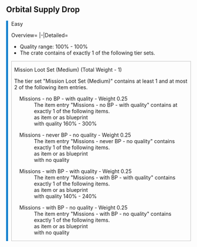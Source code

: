 <noinclude>{{include}}
== Orbital Supply Drop ==</noinclude>
<div style="padding-left: calc(1em - 5px);border-left: 5px solid #007CCC">
;Easy
<tabber>
Overview=
{{ItemList|columnWidth=15em|listtype=none|}}
|-|Detailed=
* Quality range: 100% - 100%
* The crate contains of exactly 1 of the following tier sets.

<div style="border:1px solid silver;padding:0 0.5em;margin-bottom:0.5em;">
;Mission Loot Set (Medium) (Total Weight - 1)
The tier set "Mission Loot Set (Medium)" contains at least 1 and at most 2 of the following item entries.
<div style="margin-left:1em;">
;Missions - no BP - with quality - Weight 0.25
:The item entry "Missions - no BP - with quality" contains at exactly 1 of the following items.
:{{ItemList|columnWidth=15em|listtype=none|showQuantityAsPerCent=true|}}
:as item or as blueprint
:with quality 160% - 300%
</div><div style="margin-left:1em;">
;Missions - never BP - no quality - Weight 0.25
:The item entry "Missions - never BP - no quality" contains exactly 1 of the following items.
:{{ItemList|columnWidth=15em|listtype=none|showQuantityAsPerCent=true|}}
:as item or as blueprint
:with no quality 
</div><div style="margin-left:1em;">
;Missions - with BP - with quality - Weight 0.25
:The item entry "Missions - with BP - with quality" contains exactly 1 of the following items.
:{{ItemList|columnWidth=15em|listtype=none|showQuantityAsPerCent=true|  Magmasaur Saddle (Genesis: Part 1) | Mining Drill (Genesis: Part 1) | Metal Ocean Platform (Genesis: Part 1) | Wood Ocean Platform (Genesis: Part 1) | Tek Claws (Genesis: Part 1) | Megachelon Platform Saddle (Genesis: Part 1)}}
:as item or as blueprint
:with quality 140% - 240%
</div><div style="margin-left:1em;">
;Missions - with BP - no quality - Weight 0.25
:The item entry "Missions - with BP - no quality" contains exactly 1 of the following items.
:{{ItemList|columnWidth=15em|listtype=none|showQuantityAsPerCent=true| Fish Net (Genesis: Part 1) | Mining Drill (Genesis: Part 1) | Pressure Plate (Genesis: Part 1) | Fish Net (Genesis: Part 1) | Tek Sensor (Genesis: Part 1)}}
:as item or as blueprint
:with no quality 
</div>
</div>
</tabber>
</div>